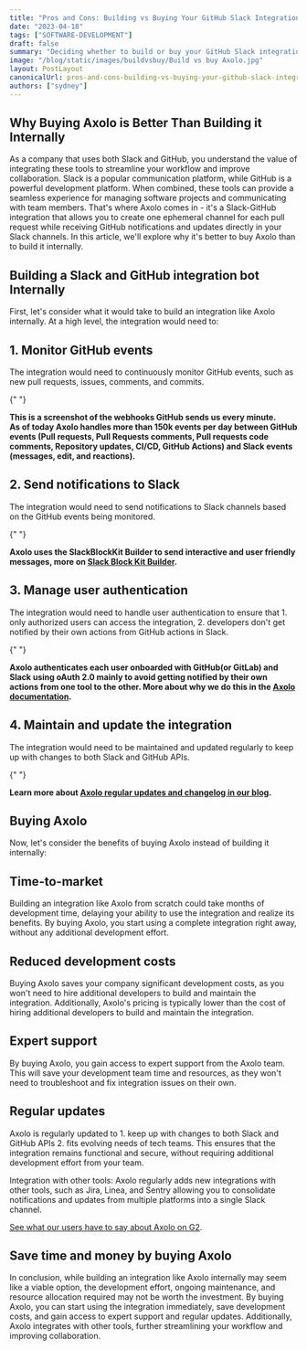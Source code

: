 ```yaml
---
title: "Pros and Cons: Building vs Buying Your GitHub Slack Integration Bot"
date: "2023-04-18"
tags: ["SOFTWARE-DEVELOPMENT"]
draft: false
summary: "Deciding whether to build or buy your GitHub Slack integration bot depends on your needs and resources. Weigh the pros and cons before deciding."
image: "/blog/static/images/buildvsbuy/Build vs buy Axolo.jpg"
layout: PostLayout
canonicalUrl: pros-and-cons-building-vs-buying-your-github-slack-integration-bot
authors: ["sydney"]
---
```


## Why Buying Axolo is Better Than Building it Internally

As a company that uses both Slack and GitHub, you understand the value of integrating these tools to streamline your workflow and improve collaboration. Slack is a popular communication platform, while GitHub is a powerful development platform. When combined, these tools can provide a seamless experience for managing software projects and communicating with team members.
That's where Axolo comes in - it's a Slack-GitHub integration that allows you to create one ephemeral channel for each pull request while receiving GitHub notifications and updates directly in your Slack channels. In this article, we'll explore why it's better to buy Axolo than to build it internally.

## Building a Slack and GitHub integration bot Internally

First, let's consider what it would take to build an integration like Axolo internally. At a high level, the integration would need to:

## 1. Monitor GitHub events

The integration would need to continuously monitor GitHub events, such as new pull requests, issues, comments, and commits.

{" "}

<ImageContainer
  alt="githubevents"
  src="/blog/static/images/buildvsbuy/githubevents.jpg"
  classNameDiv="mx-10 lg:mx-20"
  classNameImage=""
  width={2212}
  height={1990}
/>
**This is a screenshot of the webhooks GitHub sends us every minute. <br /> As of today Axolo handles
more than 150k events per day between GitHub events (Pull requests, Pull Requests comments, Pull requests
code comments, Repository updates, CI/CD, GitHub Actions) and Slack events (messages, edit, and reactions).**

## 2. Send notifications to Slack

The integration would need to send notifications to Slack channels based on the GitHub events being monitored.

{" "}

<ImageContainer
  alt="slackBlockKitBuilder"
  src="/blog/static/images/buildvsbuy/slackBlockKitBuilder.jpg"
  classNameDiv="mx-10 lg:mx-20"
  classNameImage=""
  width={3922}
  height={2128}
/>
**Axolo uses the SlackBlockKit Builder to send interactive and user friendly messages, more on [Slack
Block Kit Builder](https://api.slack.com/tools/block-kit-builder).**

## 3. Manage user authentication

The integration would need to handle user authentication to ensure that 1. only authorized users can access the integration, 2. developers don't get notified by their own actions from GitHub actions in Slack.

{" "}

<ImageContainer
  alt="Authentication"
  src="/blog/static/images/buildvsbuy/Authentication.jpg"
  classNameDiv="mx-10 lg:mx-20"
  classNameImage=""
  width={3464}
  height={2176}
/>
**Axolo authenticates each user onboarded with GitHub(or GitLab) and Slack using oAuth 2.0 mainly to
avoid getting notified by their own actions from one tool to the other. More about why we do this in
the [Axolo documentation](https://axolo.co/docs/guides/howto#pros-and-cons-of-githubgitlab-and-slack-signin).**

## 4. Maintain and update the integration

The integration would need to be maintained and updated regularly to keep up with changes to both Slack and GitHub APIs.

{" "}

<ImageContainer
  alt="changelog"
  src="/blog/static/images/buildvsbuy/changelog.jpg"
  classNameDiv="mx-10 lg:mx-20"
  classNameImage=""
  width={2816}
  height={2044}
/>
**Learn more about [Axolo regular updates and changelog in our blog](https://axolo.co/blog/tags/changelog).**

## Buying Axolo

<a href="https://axolo.co" target="_blank">
  <ImageContainer
    alt="axolo"
    src="/blog/static/images/productivity/axolo.png"
    classNameDiv=""
    classNameImage=""
    width={1172}
    height={732}
  />
</a>

Now, let's consider the benefits of buying Axolo instead of building it internally:

## Time-to-market

Building an integration like Axolo from scratch could take months of development time, delaying your ability to use the integration and realize its benefits. By buying Axolo, you start using a complete integration right away, without any additional development effort.

## Reduced development costs

Buying Axolo saves your company significant development costs, as you won't need to hire additional developers to build and maintain the integration. Additionally, Axolo's pricing is typically lower than the cost of hiring additional developers to build and maintain the integration.

## Expert support

By buying Axolo, you gain access to expert support from the Axolo team. This will save your development team time and resources, as they won't need to troubleshoot and fix integration issues on their own.

## Regular updates

Axolo is regularly updated to 1. keep up with changes to both Slack and GitHub APIs 2. fits evolving needs of tech teams. This ensures that the integration remains functional and secure, without requiring additional development effort from your team.

Integration with other tools: Axolo regularly adds new integrations with other tools, such as Jira, Linea, and Sentry allowing you to consolidate notifications and updates from multiple platforms into a single Slack channel.

[See what our users have to say about Axolo on G2](https://www.g2.com/products/axolo).

<ImageContainer
  alt="g2"
  src="/blog/static/images/buildvsbuy/g2.jpg"
  classNameDiv="mx-10 lg:mx-20"
  classNameImage=""
  width={1840}
  height={1066}
/>

## Save time and money by buying Axolo

In conclusion, while building an integration like Axolo internally may seem like a viable option, the development effort, ongoing maintenance, and resource allocation required may not be worth the investment. By buying Axolo, you can start using the integration immediately, save development costs, and gain access to expert support and regular updates. Additionally, Axolo integrates with other tools, further streamlining your workflow and improving collaboration.
